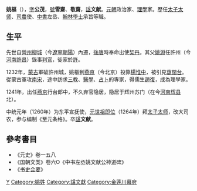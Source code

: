 '''姚樞'''（{{bd|1201年||1278年||}}），[[表字|字]]'''公茂'''，[[號|號]]'''雪齋'''、'''敬齋'''，[[諡|諡]]'''文献'''。[[元朝|元朝]]政治家、[[理學|理學]]家。歷任[[太子太师|太子太师]]、[[司農|司農]]使、[[中書|中書]]左丞、[[翰林學士|翰林學士]]承旨等職。

== 生平 ==
先世自[[營州|營州]][[柳城_(三國)|柳城]]（今[[遼寧|遼寧]][[朝阳市|朝陽]]）內遷，[[後唐|後唐]]時奉命出使[[契丹|契丹]]。其父[[姚淵|姚淵]]任許州（今[[河南|河南]][[許昌|許昌]]）錄事[[判官|判官]]，徙家於[[許|許]]。

1232年，[[蒙古|蒙古]]軍破許州城，姚樞到[[燕京|燕京]]（今北京）投靠[[楊惟中|楊惟中]]，被引見[[窩闊台|窩闊台]]。從蒙古軍攻[[南宋|南宋]]，途中訪求[[三教|三教]]、[[醫學|醫學]]、[[占卜|占卜]]的專家，得儒生[[趙復|趙復]]，成為理學家。

1241年，出任[[燕京|燕京]]行台郎中，不久弃官隐居，隐居于辉州苏门（在今[[河南|河南]][[辉县|辉县]]北）。

中统元年（1260年）为东平宣抚使，[[元世祖|元世祖]][[即位|即位]]（1264年）拜[[太子太师|太子太师]]，改大司农，参与编制《至元条格》。卒[[諡|諡]]'''文献'''。

==參考書目==
*《元史》卷一五八
*《国朝文类》卷六O《中书左丞姚文献公神道碑》
* 《[[书史会要|书史会要]]》
[[Category:元朝政治人物|Y]]
[[Category:姚姓|Category:姚姓]]
[[Category:諡文獻|Category:諡文獻]]
[[Category:金莲川幕府|Category:金莲川幕府]]